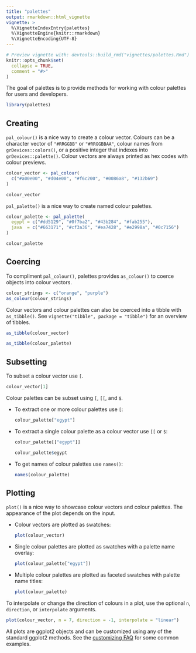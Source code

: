 ```yaml
---
title: "palettes"
output: rmarkdown::html_vignette
vignette: >
  %\VignetteIndexEntry{palettes}
  %\VignetteEngine{knitr::rmarkdown}
  %\VignetteEncoding{UTF-8}
---
```


```r
# Preview vignette with: devtools::build_rmd("vignettes/palettes.Rmd")
knitr::opts_chunk$set(
  collapse = TRUE,
  comment = "#>"
)
```

The goal of palettes is to provide methods for working with colour palettes for users and developers.

```r
library(palettes)
```

## Creating

`pal_colour()` is a nice way to create a colour vector. Colours can be a character vector of `"#RRGGBB"` or `"#RRGGBBAA"`, colour names from `grDevices::colors()`, or a positive integer that indexes into `grDevices::palette()`. Colour vectors are always printed as hex codes with colour previews.

```r
colour_vector <- pal_colour(
  c("#a00e00", "#d04e00", "#f6c200", "#0086a8", "#132b69")
)

colour_vector
```

`pal_palette()` is a nice way to create named colour palettes.

```r
colour_palette <- pal_palette(
  egypt = c("#dd5129", "#0f7ba2", "#43b284", "#fab255"),
  java  = c("#663171", "#cf3a36", "#ea7428", "#e2998a", "#0c7156")
)

colour_palette
```

## Coercing

To compliment `pal_colour()`, palettes provides `as_colour()` to coerce objects into colour vectors.

```r
colour_strings <- c("orange", "purple")
as_colour(colour_strings)
```

Colour vectors and colour palettes can also be coerced into a tibble with `as_tibble()`. See `vignette("tibble", package = "tibble")` for an overview of tibbles.

```r
as_tibble(colour_vector)

as_tibble(colour_palette)
```

## Subsetting

To subset a colour vector use `[`.

```r
colour_vector[1]
```

Colour palettes can be subset using `[`, `[[`, and `$`.

  - To extract one or more colour palettes use `[`:

    ```r
    colour_palette["egypt"]
    ```
  
  - To extract a single colour palette as a colour vector use `[[` or `$`:

    ```r
    colour_palette[["egypt"]]
    
    colour_palette$egypt
    ```
    
  - To get names of colour palettes use `names()`:

    ```r
    names(colour_palette)
    ```

## Plotting

`plot()` is a nice way to showcase colour vectors and colour palettes. The appearance of the plot depends on the input.

  - Colour vectors are plotted as swatches:

    ```r
    plot(colour_vector)
    ```
  
  - Single colour palettes are plotted as swatches with a palette name overlay:

    ```r
    plot(colour_palette["egypt"])
    ```
    
  - Multiple colour palettes are plotted as faceted swatches with palette name titles:

    ```r
    plot(colour_palette)
    ```

To interpolate or change the direction of colours in a plot, use the optional `n`, `direction`, or `interpolate` arguments.

```r
plot(colour_vector, n = 7, direction = -1, interpolate = "linear")
```

All plots are ggplot2 objects and can be customized using any of the standard ggplot2 methods. See the [customizing FAQ](https://ggplot2.tidyverse.org/articles/faq-customising.html) for some common examples.
